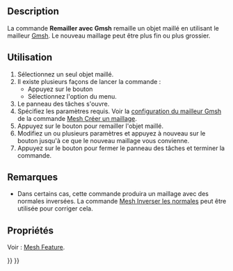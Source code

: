 <languages/>

{{Docnav/fr
|[[Mesh_FromPartShape/fr|Créer un maillage]]
|[[Mesh_Evaluation/fr|Evaluation]]
|[[Mesh_Workbench/fr|Atelier Mesh]]
|IconL=Mesh_FromPartShape.svg
|IconR=Mesh_Evaluation.svg
|IconC=Workbench_Mesh.svg
}}

{{GuiCommand/fr
|Name=Mesh RemeshGmsh
|Name/fr=Mesh Remailler avec Gmsh
|MenuLocation=Maillages → Remailler
|Workbenches=[[Mesh_Workbench/fr|Mesh]]
|Version=0.19
|SeeAlso=[[Mesh_FromPartShape/fr|Mesh Créer un maillage]]
}}

==Description==

La commande '''Remailler avec Gmsh''' remaille un objet maillé en utilisant le mailleur [https://gmsh.info/ Gmsh]. Le nouveau maillage peut être plus fin ou plus grossier.

<span id="Usage"></span>
==Utilisation==

# Sélectionnez un seul objet maillé.
# Il existe plusieurs façons de lancer la commande :
#* Appuyez sur le bouton {{Button|[[Image:Mesh_RemeshGmsh.svg|16px]] [[Mesh_RemeshGmsh/fr|Remailler]]}}
#* Sélectionnez l'option {{MenuCommand|Maillages → [[Image:Mesh_RemeshGmsh.svg|16px]] Remailler}} du menu.
# Le panneau des tâches {{MenuCommand|Remaillage par Gmsh}} s'ouvre.
# Spécifiez les paramètres requis. Voir la [[Mesh_FromPartShape/fr#Mailleur_Gmsh|configuration du mailleur Gmsh]] de la commande [[Mesh_FromPartShape/fr|Mesh Créer un maillage]].
# Appuyez sur le bouton {{Button|Appliquer}} pour remailler l'objet maillé.
# Modifiez un ou plusieurs paramètres et appuyez à nouveau sur le bouton {{Button|Appliquer}} jusqu'à ce que le nouveau maillage vous convienne.
# Appuyez sur le bouton {{Button|Fermer}} pour fermer le panneau des tâches et terminer la commande.

<span id="Notes"></span>
==Remarques==

* Dans certains cas, cette commande produira un maillage avec des normales inversées. La commande [[Mesh_FlipNormals/fr|Mesh Inverser les normales]] peut être utilisée pour corriger cela.

<span id="Properties"></span>
==Propriétés==

Voir : [[Mesh_Feature/fr|Mesh Feature]].


{{Docnav/fr
|[[Mesh_FromPartShape/fr|Créer un maillage]]
|[[Mesh_Evaluation/fr|Evaluation]]
|[[Mesh_Workbench/fr|Atelier Mesh]]
|IconL=Mesh_FromPartShape.svg
|IconR=Mesh_Evaluation.svg
|IconC=Workbench_Mesh.svg
}}

{{Mesh Tools navi{{#translation:}}}}
{{Userdocnavi{{#translation:}}}}
{{clear}}